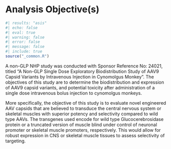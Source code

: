 # Analysis Objective(s) {#sec-objective .unnumbered}

```r
#| results: "asis"
#| echo: false
#| eval: true 
#| warning: false
#| error: false
#| message: false
#| include: true
source("_common.R")
```

A non-GLP NHP study was conducted with Sponsor Reference No: 24021, titled "A Non-GLP Single Dose Exploratory Biodistribution Study of AAV9 Capsid Variants by Intravenous Injection in Cynomolgus Monkey". The objectives of this study are to determine the biodistribution and expression of AAV9 capsid variants, and potential toxicity after administration of a single dose intravenous bolus injection to cynomolgus monkeys.

More specifically, the objective of this study is to evaluate novel engineered AAV capsids that are believed to transduce the central nervous system or skeletal muscles with superior potency and selectivity compared to wild type AAVs. The transgenes used encode for wild type Glucocerebrosidase protein or a truncated version of muscle blind under control of neuronal promoter or skeletal muscle promoters, respectively. This would allow for robust expression in CNS or skeletal muscle tissues to assess selectivity of targeting.


<!-- 
The primary objective of this analysis is to provide an integrative analysis workflow tailored to support genomic medicine, with the goals of (but not limited to):

-   Evaluate the toxicity and biodistribution of study drugs

-   Determine the maximal tolerated dose or minimal efficacious dose in NHP treated with AAV

-   Assess the impacts of potential covariates

The data types considered in this analysis include, but are not limited to:

-   From blood samples
    -   anti-AAV neutralizing antibody analysis
    -   anti-target protein antibody analysis
    -   viral shedding (biofluid samples)
    -   biodistribution of vector genome copies (VGCs), mRNA, transgene protein in blood and tissue
    -   cytokine, and
    -   complement analysis
-   Assessment of toxicity was based on
    -   mortality,
    -   clinical observations,
    -   body weights,
    -   qualitative food consumption,
    -   ophthalmic observations,
    -   electrocardiographic (ECG) measurements,
    -   echocardiogram measurements, and
    -   clinical and anatomic pathology
-   Other response data
    -   respiratory data
    -   clinical Laboratory Data -->
